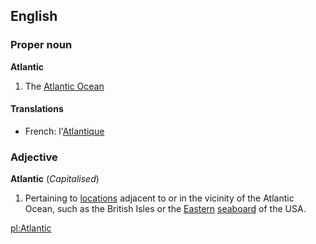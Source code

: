 ==English==
===Proper noun===
'''Atlantic'''

#The [[Atlantic Ocean]]

====Translations====
*French: l'[[Atlantique]]

===Adjective===
'''Atlantic''' (''Capitalised'')<!-- always or only usually cap'd? -->

# Pertaining to [[location]]s adjacent to or in the vicinity of the Atlantic Ocean, such as the British Isles or the [[East]]ern [[seaboard]] of the USA.

[[pl:Atlantic]]